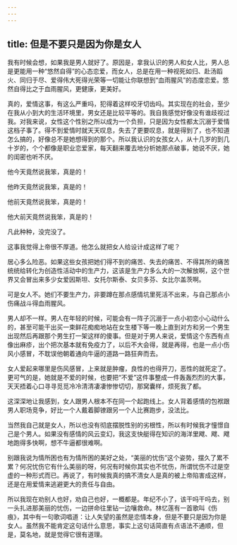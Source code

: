 ```yaml
---
---
---
```

title: 但是不要只是因为你是女人
---




我有时候会想，如果我是男人就好了。原因是，拿我认识的男人和女人比，男人总是更能用一种“悠然自得”的心态恋爱，而女人，总是在用一种视死如归、赴汤蹈火、同归于尽、爱得伟大死得光荣等一切能让你联想到“血雨腥风”的态度恋爱。悠然自得比之于血雨腥风，更健康，更美好。

真的，爱情这事，有这么严重吗，犯得着这样咬牙切齿吗。其实现在的社会，至少在我从小到大的生活环境里，男女还是比较平等的。我自我感觉好像没有谁歧视过我。对我来说，女性这个性别之所以成为一个负担，只是因为女性都太沉溺于爱情这档子事了。得不到爱情时就天天叹息，失去了更要叹息，就是得到了，也不知道怎么搞的，好像总不是她想得到的那个。所以我认识的女孩女人，从十几岁的到几十岁的，个个都像是职业恋爱家，每天翻来覆去地分析她那点破事，她说不厌，她的闺密也听不厌。

他今天竟然说我笨，真是的！

他昨天竟然说我笨，真是的！

他前天竟然说我笨，真是的！

他大前天竟然说我笨，真是的！

凡此种种，没完没了。

这事我觉得上帝很不厚道。他怎么就把女人给设计成这样了呢？

居心多么险恶。如果这些女孩把她们得不到的痛苦、失去的痛苦、不得其所的痛苦统统给转化为创造性活动中的生产力，这该是生产力多么大的一次解放啊，这个世界又会冒出来多少女爱因斯坦、女托尔斯泰、女贝多芬、女比尔盖茨啊。

可是女人不。她们不要生产力，非要蹲在那点感情坑里死活不出来，与自己那点小伤痛战斗得血雨腥风。

男人却不一样。男人在年轻的时候，可能会有一阵子沉溺于一点小初恋小心动什么的，甚至可能干出买一束鲜花痴痴地站在女生楼下等一晚上直到对方和另一个男生出现然后再跟那个男生打一架这样的傻事。但是对于男人来说，爱情这个东西有点像出麻疹，出个把次基本就有免疫力了，以后不大会得，就是再得，也是一点小伤风小感冒，不耽误他朝着通向牛逼的道路一路狂奔而去。

女人爱起来哪里是伤风感冒，上来就是肿瘤，良性的也得开刀，恶性的就死定了。更可气的是，她就是不爱的时候，也要把“不爱”这件事整成一件轰轰烈烈的大事，天天捂着心口寻寻觅觅冷冷清清凄凄惨惨切切，那窝囊样，烦死我了都。

这深深地让我感到，女人跟男人根本不在同一个起跑线上。女人背着感情的包袱跟男人职场竞争，好比一个人戴着脚镣跟另一个人比赛跑步，没法比。

当然我自己就是女人，所以也没有彻底摆脱性别的劣根性，所以有时候我才憧憬自己是个男人。如果没有感情的风云变幻，我这支快艇得在知识的海洋里飕、飕、飕地跑得多快啊，想不牛逼都很难啊。

别跟我说为情所困也有为情所困的美好之处，“美丽的忧伤”这个姿势，摆久了累不累？何况忧伤它有什么美丽的呀，何况有时候你其实也不忧伤，所谓忧伤不过是空虚的一种形式而已。再说了，有时候我真的搞不清女人是真的被上帝陷害成这样，还是在用爱情来逃避更大的责任与自由。

所以我现在劝别人也好，劝自己也好，一概都是。年纪不小了，该干吗干吗去，别一头扎进那美丽的忧伤，一边拼命往里钻一边嚷救命。林忆莲有一首歌叫《伤痕》，其中有一句歌词唱道：让人失望的虽然是恋情本身，但是不要只是因为你是女人。虽然我不能肯定这句话什么意思，事实上这句话简直有点语法不通顺，但是，莫名地，就是觉得它很有道理。